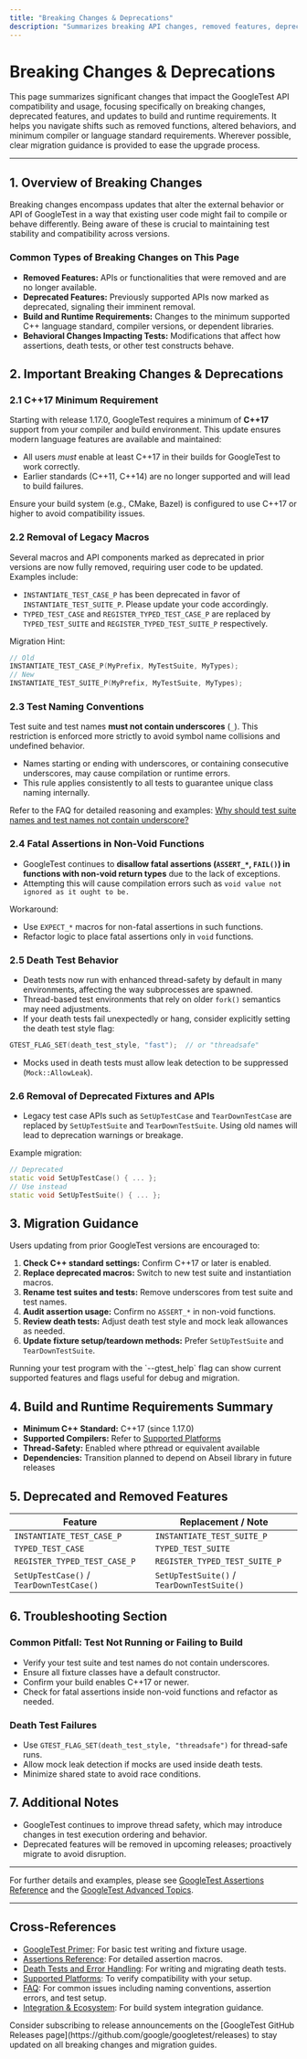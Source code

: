 ```yaml
---
title: "Breaking Changes & Deprecations"
description: "Summarizes breaking API changes, removed features, deprecated functionality, and shifts in build or runtime requirements (e.g., minimum supported compilers, C++ language standards, or external dependencies). Provides direct migration hints where relevant."
---
```


# Breaking Changes & Deprecations

This page summarizes significant changes that impact the GoogleTest API compatibility and usage, focusing specifically on breaking changes, deprecated features, and updates to build and runtime requirements. It helps you navigate shifts such as removed functions, altered behaviors, and minimum compiler or language standard requirements. Wherever possible, clear migration guidance is provided to ease the upgrade process.

---

## 1. Overview of Breaking Changes

Breaking changes encompass updates that alter the external behavior or API of GoogleTest in a way that existing user code might fail to compile or behave differently. Being aware of these is crucial to maintaining test stability and compatibility across versions.

### Common Types of Breaking Changes on This Page

- **Removed Features:** APIs or functionalities that were removed and are no longer available.
- **Deprecated Features:** Previously supported APIs now marked as deprecated, signaling their imminent removal.
- **Build and Runtime Requirements:** Changes to the minimum supported C++ language standard, compiler versions, or dependent libraries.
- **Behavioral Changes Impacting Tests:** Modifications that affect how assertions, death tests, or other test constructs behave.

## 2. Important Breaking Changes & Deprecations

### 2.1 C++17 Minimum Requirement

Starting with release 1.17.0, GoogleTest requires a minimum of **C++17** support from your compiler and build environment. This update ensures modern language features are available and maintained:

- All users *must* enable at least C++17 in their builds for GoogleTest to work correctly.
- Earlier standards (C++11, C++14) are no longer supported and will lead to build failures.

<Check>
Ensure your build system (e.g., CMake, Bazel) is configured to use C++17 or higher to avoid compatibility issues.
</Check>

### 2.2 Removal of Legacy Macros

Several macros and API components marked as deprecated in prior versions are now fully removed, requiring user code to be updated. Examples include:

- `INSTANTIATE_TEST_CASE_P` has been deprecated in favor of `INSTANTIATE_TEST_SUITE_P`. Please update your code accordingly.
- `TYPED_TEST_CASE` and `REGISTER_TYPED_TEST_CASE_P` are replaced by `TYPED_TEST_SUITE` and `REGISTER_TYPED_TEST_SUITE_P` respectively.

Migration Hint:
```cpp
// Old
INSTANTIATE_TEST_CASE_P(MyPrefix, MyTestSuite, MyTypes);
// New
INSTANTIATE_TEST_SUITE_P(MyPrefix, MyTestSuite, MyTypes);
```

### 2.3 Test Naming Conventions

Test suite and test names **must not contain underscores** (`_`). This restriction is enforced more strictly to avoid symbol name collisions and undefined behavior.

- Names starting or ending with underscores, or containing consecutive underscores, may cause compilation or runtime errors.
- This rule applies consistently to all tests to guarantee unique class naming internally.

Refer to the FAQ for detailed reasoning and examples: [Why should test suite names and test names not contain underscore?](../faq.md#why-should-test-suite-names-and-test-names-not-contain-underscore)

### 2.4 Fatal Assertions in Non-Void Functions

- GoogleTest continues to **disallow fatal assertions (`ASSERT_*`, `FAIL()`) in functions with non-void return types** due to the lack of exceptions.
- Attempting this will cause compilation errors such as `void value not ignored as it ought to be.`

Workaround:
- Use `EXPECT_*` macros for non-fatal assertions in such functions.
- Refactor logic to place fatal assertions only in `void` functions.

### 2.5 Death Test Behavior

- Death tests now run with enhanced thread-safety by default in many environments, affecting the way subprocesses are spawned.
- Thread-based test environments that rely on older `fork()` semantics may need adjustments.
- If your death tests fail unexpectedly or hang, consider explicitly setting the death test style flag:

```cpp
GTEST_FLAG_SET(death_test_style, "fast");  // or "threadsafe"
```

- Mocks used in death tests must allow leak detection to be suppressed (`Mock::AllowLeak`).

### 2.6 Removal of Deprecated Fixtures and APIs

- Legacy test case APIs such as `SetUpTestCase` and `TearDownTestCase` are replaced by `SetUpTestSuite` and `TearDownTestSuite`. Using old names will lead to deprecation warnings or breakage.

Example migration:
```cpp
// Deprecated
static void SetUpTestCase() { ... };
// Use instead
static void SetUpTestSuite() { ... };
```

## 3. Migration Guidance

Users updating from prior GoogleTest versions are encouraged to:

1. **Check C++ standard settings:** Confirm C++17 or later is enabled.
2. **Replace deprecated macros:** Switch to new test suite and instantiation macros.
3. **Rename test suites and tests:** Remove underscores from test suite and test names.
4. **Audit assertion usage:** Confirm no `ASSERT_*` in non-void functions.
5. **Review death tests:** Adjust death test style and mock leak allowances as needed.
6. **Update fixture setup/teardown methods:** Prefer `SetUpTestSuite` and `TearDownTestSuite`.

<Tip>
Running your test program with the `--gtest_help` flag can show current supported features and flags useful for debug and migration.
</Tip>

## 4. Build and Runtime Requirements Summary

- **Minimum C++ Standard:** C++17 (since 1.17.0)
- **Supported Compilers:** Refer to [Supported Platforms](../docs/platforms.md)
- **Thread-Safety:** Enabled where pthread or equivalent available
- **Dependencies:** Transition planned to depend on Abseil library in future releases

## 5. Deprecated and Removed Features

| Feature                         | Replacement / Note          |
|--------------------------------|----------------------------|
| `INSTANTIATE_TEST_CASE_P`       | `INSTANTIATE_TEST_SUITE_P`  |
| `TYPED_TEST_CASE`              | `TYPED_TEST_SUITE`          |
| `REGISTER_TYPED_TEST_CASE_P`   | `REGISTER_TYPED_TEST_SUITE_P`|
| `SetUpTestCase()` / `TearDownTestCase()`| `SetUpTestSuite()` / `TearDownTestSuite()` |

## 6. Troubleshooting Section

### Common Pitfall: Test Not Running or Failing to Build

- Verify your test suite and test names do not contain underscores.
- Ensure all fixture classes have a default constructor.
- Confirm your build enables C++17 or newer.
- Check for fatal assertions inside non-void functions and refactor as needed.

### Death Test Failures

- Use `GTEST_FLAG_SET(death_test_style, "threadsafe")` for thread-safe runs.
- Allow mock leak detection if mocks are used inside death tests.
- Minimize shared state to avoid race conditions.

## 7. Additional Notes

- GoogleTest continues to improve thread safety, which may introduce changes in test execution ordering and behavior.
- Deprecated features will be removed in upcoming releases; proactively migrate to avoid disruption.

---

For further details and examples, please see [GoogleTest Assertions Reference](reference/assertions.md) and the [GoogleTest Advanced Topics](docs/advanced.md).

---

## Cross-References

- [GoogleTest Primer](docs/primer.md): For basic test writing and fixture usage.
- [Assertions Reference](reference/assertions.md): For detailed assertion macros.
- [Death Tests and Error Handling](guides/core-test-design/death-tests-error-handling.mdx): For writing and migrating death tests.
- [Supported Platforms](docs/platforms.md): To verify compatibility with your setup.
- [FAQ](faq.md): For common issues including naming conventions, assertion errors, and test setup.
- [Integration & Ecosystem](overview/architecture-features/integration-and-dependencies.mdx): For build system integration guidance.

<Tip>
Consider subscribing to release announcements on the [GoogleTest GitHub Releases page](https://github.com/google/googletest/releases) to stay updated on all breaking changes and migration guides.
</Tip>
